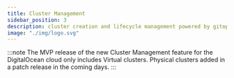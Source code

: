 ```yaml
---
title: Cluster Management
sidebar_position: 3
description: cluster creation and lifecycle management powered by gitops
image: "./img/logo.svg"
---
```


:::note
The MVP release of the new Cluster Management feature for the DigitalOcean cloud only includes Virtual clusters. Physical clusters added in a patch release in the coming days.
:::


<CLUSTERS />
